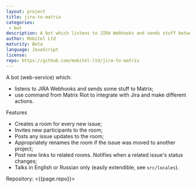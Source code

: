 ```yaml
---
layout: project
title: jira-to-matrix
categories: 
 - bot
description: A bot which listens to JIRA Webhooks and sends stuff between Matrix and Jira.
author: Mobitel Ltd
maturity: Beta
language: JavaScript
license: 
repo: https://github.com/mobitel-ltd/jira-to-matrix
---
```


A bot (web-service) which:

* listens to JIRA Webhooks and sends some stuff to Matrix;
* use command from Matrix Riot to integrate with Jira and make different actions.

Features
+ Creates a room for every new issue;
+ Invites new participants to the room;
+ Posts any issue updates to the room;
+ Appropriately renames the room if the issue was moved to another project;
+ Post new links to related rooms. Notifies when a related issue's status changes;
+ Talks in English or Russian only (easily extendible, see `src/locales`).

Repository: <{{page.repo}}>
